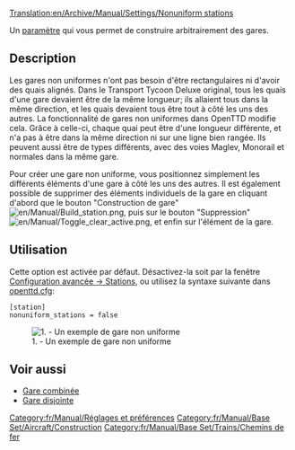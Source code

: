 [[Translation:en/Archive/Manual/Settings/Nonuniform stations]]

Un [[fr/Archive/Manual/Settings/Options avancées|paramètre]] qui vous permet de construire arbitrairement des gares.

== Description ==
Les gares non uniformes n'ont pas besoin d'être rectangulaires ni d'avoir des quais alignés.
Dans le Transport Tycoon Deluxe original, tous les quais d'une gare devaient être de la même longueur; ils allaient tous dans la même direction, et les quais devaient tous être tout à côté les uns des autres.
La fonctionnalité de gares non uniformes dans OpenTTD modifie cela. Grâce à celle-ci, chaque quai peut être d'une longueur différente, et n'a pas à être dans la même direction ni sur une ligne bien rangée. Ils peuvent aussi être de types différents, avec des voies Maglev, Monorail et normales dans la même gare.

Pour créer une gare non uniforme, vous positionnez simplement les différents éléments d'une gare à côté les uns des autres. Il est également possible de supprimer des éléments individuels de la gare en cliquant d'abord que le bouton "Construction de gare" [[File:en/Manual/Build station.png]], puis sur le bouton "Suppression" [[File:en/Manual/Toggle clear active.png]], et enfin sur l'élément de la gare.

== Utilisation ==
Cette option est activée par défaut. Désactivez-la soit par la fenêtre [[fr/Archive/Manual/Settings/Options avancées/Stations#gares-non-uniformes|Configuration avancée -> Stations]], ou utilisez la syntaxe suivante dans [[fr/Archive/Manual/Settings/Openttd.cfg|openttd.cfg]]:
<pre>[station]
nonuniform_stations = false</pre>
[[File:en/Archive/Manual/Settings/Nonuniform.png|center|frame|1. - Un exemple de gare non uniforme]]

== Voir aussi ==

* [[fr/Archive/Unmapped/Gare combinée|Gare combinée]]
* [[fr/Gare disjointe|Gare disjointe]]

[[Category:fr/Manual/Réglages et préférences]]
[[Category:fr/Manual/Base Set/Aircraft/Construction]]
[[Category:fr/Manual/Base Set/Trains/Chemins de fer]]